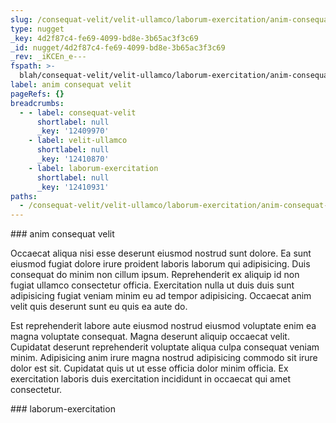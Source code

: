 ```yaml
---
slug: /consequat-velit/velit-ullamco/laborum-exercitation/anim-consequat-velit
type: nugget
_key: 4d2f87c4-fe69-4099-bd8e-3b65ac3f3c69
_id: nugget/4d2f87c4-fe69-4099-bd8e-3b65ac3f3c69
_rev: _iKCEn_e---
fspath: >-
  blah/consequat-velit/velit-ullamco/laborum-exercitation/anim-consequat-velit.md
label: anim consequat velit
pageRefs: {}
breadcrumbs:
  - - label: consequat-velit
      shortlabel: null
      _key: '12409970'
    - label: velit-ullamco
      shortlabel: null
      _key: '12410870'
    - label: laborum-exercitation
      shortlabel: null
      _key: '12410931'
paths:
  - /consequat-velit/velit-ullamco/laborum-exercitation/anim-consequat-velit
---
```


<NuggetArea>
<Nugget slug="/consequat-velit/velit-ullamco/laborum-exercitation/anim-consequat-velit" type="nugget" _key="4d2f87c4-fe69-4099-bd8e-3b65ac3f3c69" _id="nugget/4d2f87c4-fe69-4099-bd8e-3b65ac3f3c69" _rev="_iKCEn_e---" fspath="blah/consequat-velit/velit-ullamco/laborum-exercitation/anim-consequat-velit.md" label="anim consequat velit" paths="/consequat-velit/velit-ullamco/laborum-exercitation/anim-consequat-velit">
<NuggetBody>
### anim consequat velit

Occaecat aliqua nisi esse deserunt eiusmod nostrud sunt dolore. Ea sunt eiusmod fugiat dolore irure proident laboris laborum qui adipisicing. Duis consequat do minim non cillum ipsum. Reprehenderit ex aliquip id non fugiat ullamco consectetur officia. Exercitation nulla ut duis duis sunt adipisicing fugiat veniam minim eu ad tempor adipisicing. Occaecat anim velit quis deserunt sunt eu quis ea aute do.

Est reprehenderit labore aute eiusmod nostrud eiusmod voluptate enim ea magna voluptate consequat. Magna deserunt aliquip occaecat velit. Cupidatat deserunt reprehenderit voluptate aliqua culpa consequat veniam minim. Adipisicing anim irure magna nostrud adipisicing commodo sit irure dolor est sit. Cupidatat quis ut ut esse officia dolor minim officia. Ex exercitation laboris duis exercitation incididunt in occaecat qui amet consectetur.

</NuggetBody>
<Breadcrumbs>
<Crumbs>
<Crumb _key="12409970" label="consequat-velit" /><Crumb _key="12410870" label="velit-ullamco" /><Crumb _key="12410931" label="laborum-exercitation" />
</Crumbs>
</Breadcrumbs>
</Nugget>

<NuggetsInbound>
</NuggetsInbound>
<NuggetsOutbound>
</NuggetsOutbound>
</NuggetArea>
<PassagesInbound>
<Passage direction="inbound" type="passage" _key="12410931" _id="passage/12410931" _rev="_iKCEn_a--A" label="laborum-exercitation" passage="laborum-exercitation" fspath="blah/consequat-velit/velit-ullamco/laborum-exercitation" paths="/consequat-velit/velit-ullamco/laborum-exercitation" slug="/consequat-velit/velit-ullamco/laborum-exercitation">
<NuggetBody>
### laborum-exercitation

</NuggetBody>
<Breadcrumbs>
<Crumbs>
<Crumb _key="12409970" label="consequat-velit" /><Crumb _key="12410870" label="velit-ullamco" />
</Crumbs>
</Breadcrumbs>
</Passage>

</PassagesInbound>
<PassagesOutbound>
</PassagesOutbound>